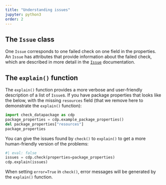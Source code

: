 ```yaml
---
title: "Understanding issues"
jupyter: python3
order: 2
---
```


## The `Issue` class

One `Issue` corresponds to one failed check on one field in the
properties. An `Issue` has attributes that provide information about the
failed check, which are described in more detail in the
[`Issue`](/docs/reference/Issue.qmd) documentation.

<!-- TODO: Unhide this after it has been implemented. -->

::: content-hidden
## The `explain()` function

The `explain()` function provides a more verbose and user-friendly
description of a list of `Issue`s. If you have package properties that
looks like the below, with the missing `resources` field (that we remove
here to demonstrate the `explain()` function):

```python
import check_datapackage as cdp
package_properties = cdp.example_package_properties()
del package_properties["resources"]
package_properties
```

You can give the issues found by `check()` to `explain()` to get a more
human-friendly version of the problems:

```python
#| eval: false
issues = cdp.check(properties=package_properties)
cdp.explain(issues)
```

When setting `error=True` in `check()`, error messages will be generated
by the `explain()` function.
:::

